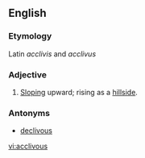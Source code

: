 ==English==

===Etymology===
Latin ''acclivis'' and ''acclivus''

===Adjective===
{{infl|en|adjective}}

# [[Sloping]] upward; rising as a [[hillside]].

===Antonyms===
*[[declivous]]

[[vi:acclivous]]